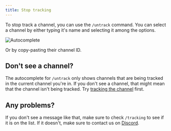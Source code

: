 ```yaml
---
title: Stop tracking
---
```


To stop track a channel, you can use the `/untrack` command. You can select a channel by either typing it's name and selecting it among the options.

![Autocomplete](/docs/channel-autocomplete-untrack.png)

Or by copy-pasting their channel ID.

## Don't see a channel?

The autocomplete for `/untrack` only shows channels that are being tracked in the current channel you're in. If you don't see a channel, that might mean that the channel isn't being tracked. Try [tracking the channel](/docs/start-tracking) first.

## Any problems?

If you don't see a message like that, make sure to check `/tracking` to see if it is on the list. If it doesn't, make sure to contact us on [Discord](/discord).
